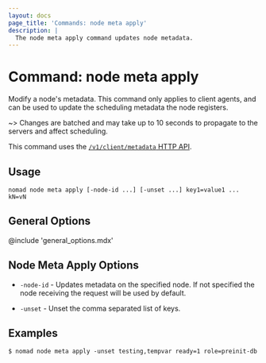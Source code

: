 ```yaml
---
layout: docs
page_title: 'Commands: node meta apply'
description: |
  The node meta apply command updates node metadata.
---
```


# Command: node meta apply

Modify a node's metadata. This command only applies to client agents, and can
be used to update the scheduling metadata the node registers.

~> Changes are batched and may take up to 10 seconds to propagate to the
   servers and affect scheduling.

This command uses the [`/v1/client/metadata` HTTP API][api].

## Usage

```plaintext
nomad node meta apply [-node-id ...] [-unset ...] key1=value1 ... kN=vN
```

## General Options

@include 'general_options.mdx'

## Node Meta Apply Options

- `-node-id` - Updates metadata on the specified node. If not specified the
  node receiving the request will be used by default.

- `-unset` - Unset the comma separated list of keys.

## Examples

```shell-session
$ nomad node meta apply -unset testing,tempvar ready=1 role=preinit-db
```

[api]: /nomad/api-docs/client#update-node-metadata
